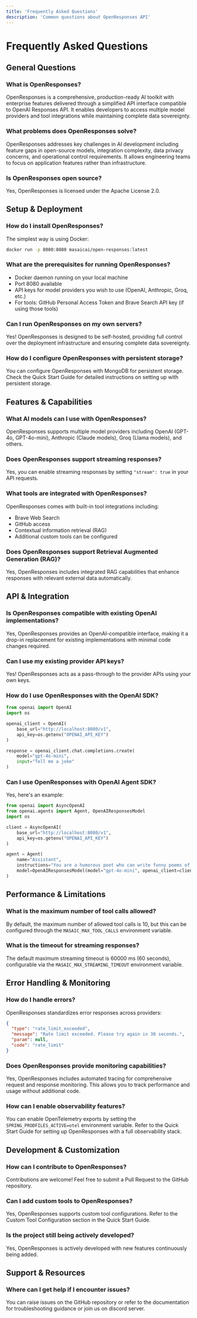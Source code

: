 ```yaml
---
title: 'Frequently Asked Questions'
description: 'Common questions about OpenResponses API'
---
```


# Frequently Asked Questions

## General Questions

### What is OpenResponses?
OpenResponses is a comprehensive, production-ready AI toolkit with enterprise features delivered through a simplified API interface compatible to OpenAI Responses API. It enables developers to access multiple model providers and tool integrations while maintaining complete data sovereignty.

### What problems does OpenResponses solve?
OpenResponses addresses key challenges in AI development including feature gaps in open-source models, integration complexity, data privacy concerns, and operational control requirements. It allows engineering teams to focus on application features rather than infrastructure.

### Is OpenResponses open source?
Yes, OpenResponses is licensed under the Apache License 2.0.

## Setup & Deployment

### How do I install OpenResponses?
The simplest way is using Docker:
```bash
docker run -p 8080:8080 masaicai/open-responses:latest
```

### What are the prerequisites for running OpenResponses?
- Docker daemon running on your local machine
- Port 8080 available
- API keys for model providers you wish to use (OpenAI, Anthropic, Groq, etc.)
- For tools: GitHub Personal Access Token and Brave Search API key (if using those tools)

### Can I run OpenResponses on my own servers?
Yes! OpenResponses is designed to be self-hosted, providing full control over the deployment infrastructure and ensuring complete data sovereignty.

### How do I configure OpenResponses with persistent storage?
You can configure OpenResponses with MongoDB for persistent storage. Check the Quick Start Guide for detailed instructions on setting up with persistent storage.

## Features & Capabilities

### What AI models can I use with OpenResponses?
OpenResponses supports multiple model providers including OpenAI (GPT-4o, GPT-4o-mini), Anthropic (Claude models), Groq (Llama models), and others.

### Does OpenResponses support streaming responses?
Yes, you can enable streaming responses by setting `"stream": true` in your API requests.

### What tools are integrated with OpenResponses?
OpenResponses comes with built-in tool integrations including:
- Brave Web Search
- GitHub access
- Contextual information retrieval (RAG)
- Additional custom tools can be configured

### Does OpenResponses support Retrieval Augmented Generation (RAG)?
Yes, OpenResponses includes integrated RAG capabilities that enhance responses with relevant external data automatically.

## API & Integration

### Is OpenResponses compatible with existing OpenAI implementations?
Yes, OpenResponses provides an OpenAI-compatible interface, making it a drop-in replacement for existing implementations with minimal code changes required.

### Can I use my existing provider API keys?
Yes! OpenResponses acts as a pass-through to the provider APIs using your own keys.

### How do I use OpenResponses with the OpenAI SDK?
```python
from openai import OpenAI
import os

openai_client = OpenAI(
    base_url="http://localhost:8080/v1", 
    api_key=os.getenv("OPENAI_API_KEY")
)

response = openai_client.chat.completions.create(
    model="gpt-4o-mini",
    input="Tell me a joke"
)
```

### Can I use OpenResponses with OpenAI Agent SDK?
Yes, here's an example:
```python
from openai import AsyncOpenAI
from openai.agents import Agent, OpenAIResponsesModel
import os

client = AsyncOpenAI(
    base_url="http://localhost:8080/v1", 
    api_key=os.getenv("OPENAI_API_KEY")
)

agent = Agent(
    name="Assistant",
    instructions="You are a humorous poet who can write funny poems of 4 lines.",
    model=OpenAIResponsesModel(model="gpt-4o-mini", openai_client=client)
)
```

## Performance & Limitations

### What is the maximum number of tool calls allowed?
By default, the maximum number of allowed tool calls is 10, but this can be configured through the `MASAIC_MAX_TOOL_CALLS` environment variable.

### What is the timeout for streaming responses?
The default maximum streaming timeout is 60000 ms (60 seconds), configurable via the `MASAIC_MAX_STREAMING_TIMEOUT` environment variable.

## Error Handling & Monitoring

### How do I handle errors?
OpenResponses standardizes error responses across providers:
```json
{
  "type": "rate_limit_exceeded",
  "message": "Rate limit exceeded. Please try again in 30 seconds.",
  "param": null,
  "code": "rate_limit"
}
```

### Does OpenResponses provide monitoring capabilities?
Yes, OpenResponses includes automated tracing for comprehensive request and response monitoring. This allows you to track performance and usage without additional code.

### How can I enable observability features?
You can enable OpenTelemetry exports by setting the `SPRING_PRODFILES_ACTIVE=otel` environment variable. Refer to the Quick Start Guide for setting up OpenResponses with a full observability stack.

## Development & Customization

### How can I contribute to OpenResponses?
Contributions are welcome! Feel free to submit a Pull Request to the GitHub repository.

### Can I add custom tools to OpenResponses?
Yes, OpenResponses supports custom tool configurations. Refer to the Custom Tool Configuration section in the Quick Start Guide.

### Is the project still being actively developed?
Yes, OpenResponses is actively developed with new features continuously being added.

## Support & Resources

### Where can I get help if I encounter issues?
You can raise issues on the GitHub repository or refer to the documentation for troubleshooting guidance or join us on discord server.
